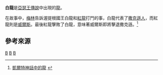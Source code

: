 '''白龍'''是[[亞瑟王傳說|亞瑟王傳說]]中出現的[[龍_(西方)|龍]]。

在故事中，[[梅林_(亞瑟王傳說)|梅林]]告訴渥提根國王白龍和[[紅龍_(威爾斯)|紅龍]]打鬥的事，白龍代表了[[撒克遜人|撒克遜人]]，而紅龍則是[[威爾斯|威爾斯]]。最後紅龍擊敗了白龍，意味著威爾斯即將擊退撒克遜。<ref>[http://yinglong.org/dragon_X_file/Myth_002.html 凱爾特神話中的龍] {{webarchive|url=https://web.archive.org/web/20110621235452/http://yinglong.org/dragon_X_file/Myth_002.html |date=2011-06-21 }}</ref>

==參考來源==
{{reflist}}

{{亚瑟王传说}}

[[Category:龍_(西方)|B]]
[[Category:凱爾特傳說生物|B]]
[[Category:亞瑟王傳說|B]]